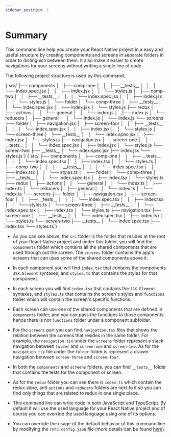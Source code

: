 ```yaml
---
sidebar_position: 1
---
```



# Summary

This command line help you create your React Native project in a easy and useful structure by creating components and screens in separate folders in order to distinguish between them. It also make it easier to create navigations for your screens without writing a single line of code.

The following project structure is used by this command:

<Tabs groupId="language">
  <TabItem value="js" label="JavaScript" default>
    <CodeBlock>{`src/
├── components
│   ├── comp-one
│   │   ├── __tests__
│   │   │   └── index.spec.jsx
│   │   ├── index.jsx
│   │   └── styles.js
│   ├── comp-two
│   │   ├── __tests__
│   │   │   └── index.spec.jsx
│   │   ├── index.jsx
│   │   └── styles.js
│   └── folder
│       └── comp-three
│           ├── __tests__
│           │   └── index.spec.jsx
│           ├── index.jsx
│           └── styles.js
├── redux
│   ├── actions
│   │   └── general
│   │       └── index.js
│   ├── index.js
│   └── reducers
│       ├── general
│       │   └── index.js
│       └── index.js
└── screens
    ├── folder
    │   ├── navigation.jsx
    │   ├── screen-four
    │   │   ├── __tests__
    │   │   │   └── index.spec.jsx
    │   │   ├── index.jsx
    │   │   └── styles.js
    │   └── screen-three
    │       ├── __tests__
    │       │   └── index.spec.jsx
    │       ├── index.jsx
    │       └── styles.js
    ├── navigation.jsx
    ├── screen-one
    │   ├── __tests__
    │   │   └── index.spec.jsx
    │   ├── index.jsx
    │   └── styles.js
    └── screen-two
        ├── __tests__
        │   └── index.spec.jsx
        ├── index.jsx
        └── styles.js`}</CodeBlock>
  </TabItem>
  <TabItem value="ts" label="TypeScript">
    <CodeBlock>{`src/
├── components
│   ├── comp-one
│   │   ├── __tests__
│   │   │   └── index.spec.tsx
│   │   ├── index.tsx
│   │   └── styles.ts
│   ├── comp-two
│   │   ├── __tests__
│   │   │   └── index.spec.tsx
│   │   ├── index.tsx
│   │   └── styles.ts
│   └── folder
│       └── comp-three
│           ├── __tests__
│           │   └── index.spec.tsx
│           ├── index.tsx
│           └── styles.ts
├── redux
│   ├── actions
│   │   └── general
│   │       └── index.ts
│   ├── index.ts
│   └── reducers
│       ├── general
│       │   └── index.ts
│       └── index.ts
└── screens
    ├── folder
    │   ├── navigation.tsx
    │   ├── screen-four
    │   │   ├── __tests__
    │   │   │   └── index.spec.tsx
    │   │   ├── index.tsx
    │   │   └── styles.ts
    │   └── screen-three
    │       ├── __tests__
    │       │   └── index.spec.tsx
    │       ├── index.tsx
    │       └── styles.ts
    ├── navigation.tsx
    ├── screen-one
    │   ├── __tests__
    │   │   └── index.spec.tsx
    │   ├── index.tsx
    │   └── styles.ts
    └── screen-two
        ├── __tests__
        │   └── index.spec.tsx
        ├── index.tsx
        └── styles.ts`}</CodeBlock>
  </TabItem>
</Tabs>

- As you can see above, the `src` folder is the folder that resides at the root of your React Native project and under this folder, you will find the `components` folder which contains all the shared components that are used through out the screen. The `screens` folder contains the app's screens that can uses some of the shared components above it.

- In each component you will find `index.tsx` that contains the components `JSX.Element` syntaxes, and `styles.ts` that contains the styles for that component.

- In each screen you will find `index.tsx` that contains the `JSX.Element` syntaxes, and `styles.ts` that contains the screen's styles and `functions` folder which will contain the screen's specific functions.

- Each screen can use one of the shared components that are defined in `components` folder, and you can pass the functions to those components hence there is not `functions` folder under a component subfolder.

- For the `screens` part you can find `navigation.tsx` files that shows the relation between the screens that resides in the same folder. For example, the `navigation.tsx` under the `screens` folder represent a stack navigation between `folder` and `screen-one` and `screen-two`. As for the `navigation.tsx` file under the `folder` folder is represent a drawer navigation between `screen-three` and `screen-four`.

- In both the `components` and `screens` folders, you can find `__tests__` folder that contains the tests for the component or screen.

- As for the `redux` folder you can see there is `index.ts` which contain the redux store, and `actions` and `reducers` folders are next to it so you can find only things that are related to redux in one single place.

- This command line can write code in both JavaScript and TypeScript. By default it will use the used language for your React Native project and of course you can override the used language using one of its options.

- You can override the usage of the default behavior of this command line by modifying the `rnhc.config.json` file (more details can be found [here](./create/using-configuration)).
